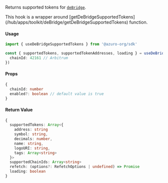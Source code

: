 
Returns supported tokens for [`deBridge`](https://docs.dln.trade/).

<Callout type="info">
  This hook is a wrapper around [getDeBridgeSupportedTokens](/hub/apps/toolkit/deBridge/getDeBridgeSupportedTokens) function.
</Callout>

#### Usage

```ts
import { useDeBridgeSupportedTokens } from '@azuro-org/sdk'

const { supportedTokens, supportedTokenAddresses, loading } = useDeBridgeSupportedTokens({
  chainId: 42161 // Arbitrum
})
```

#### Props
```ts
{
  chainId: number
  enabled?: boolean // default value is true
}
```

#### Return Value

```ts
{
  supportedTokens: Array<{
    address: string
    symbol: string,
    decimals: number,
    name: string,
    logoURI: string,
    tags: Array<string>
  }>
  supportedChainIds: Array<string>
  refetch: (options?: RefetchOptions | undefined) => Promise
  loading: boolean
}
```
